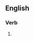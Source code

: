 ==English==

===Verb===
{{head|en|present participle}}

# {{present participle of|bestrew|lang=en|nocat=1}}